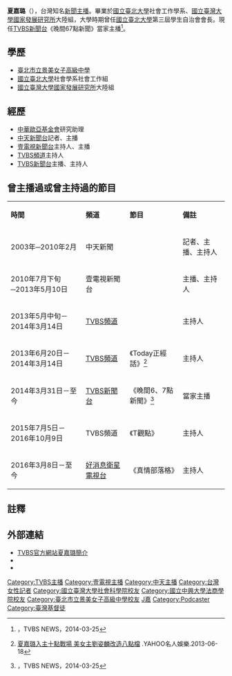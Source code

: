 {{主播資訊
| 主播頭銜 = [[TVBS新聞台|TVBS新聞台]]《晚間67點新聞》當家主播
| 主播姓名 = 夏嘉璐
| 主播英文名字 = Lulu Hsia
| 暱稱 = 
| 綽號 = 璐璐
| 主播照片檔案 = 
| 主播照片尺寸 = 
| 主播照片圖說 = 
| 主播出生年分 =
| 主播年齡     =
| 主播出生日期 = {{birth_date_and_age|1977|7|12|43}}
| 出生地 = {{TW}}
| 主播逝世年分 = 
| 主播逝世日期 = 
| 逝世地 = 
| 國籍 = {{ROC}}
| 籍貫 = 
| 最高學歷 =[[國立臺北大學|國立臺北大學]]社會學系社會工作組<BR>[[國立臺灣大學|國立臺灣大學]][[國立台灣大學社會科學院#國家發展研究所|國家發展研究所]]大陸組
| 婚姻狀況 = 已婚
| 配偶 = 姚源明
| 信仰宗教 = [[基督教|基督教]]
| 官方網站 = https://www.facebook.com/HsiaChiaLu/
| 備註 = 
|}}

'''夏嘉璐'''（{{bd|1977年|7月12日|5=Hsiachialu}}），台灣知名[[新聞主播|新聞主播]]。畢業於[[國立臺北大學|國立臺北大學]]社會工作學系、[[國立臺灣大學|國立臺灣大學]][[國立台灣大學社會科學院#國家發展研究所|國家發展研究所]]大陸組，大學時期曾任[[國立臺北大學|國立臺北大學]]第三屆學生自治會會長。現任[[TVBS新聞台|TVBS新聞台]]《晚間67點新聞》當家主播<ref>{{youtube| w0t2eDfAjuA |140331 TVBS 夏嘉璐晚間67點新聞}}，TVBS NEWS，2014-03-25</ref>。

==學歷==
*[[臺北市立景美女子高級中學|臺北市立景美女子高級中學]]
*[[國立臺北大學|國立臺北大學]]社會學系社會工作組
*[[國立臺灣大學|國立臺灣大學]][[國立台灣大學社會科學院#國家發展研究所|國家發展研究所]]大陸組

==經歷==
* [[中華歐亞基金會|中華歐亞基金會]]研究助理
*[[中天新聞台|中天新聞台]]記者、主播
*[[壹電視新聞台|壹電視新聞台]]主持人、主播
*[[TVBS_(頻道)|TVBS頻道]]主持人
*[[TVBS新聞台|TVBS新聞台]]主播、主持人

==曾主播過或曾主持過的節目==
{|class="wikitable"
|- style="background:snow; color:black" align=center
|'''時間'''||'''頻道'''||'''節目'''||'''備註'''
|-
| 2003年─2010年2月||中天新聞||||記者、主播、主持人
|-
| 2010年7月下旬─2013年5月10日||壹電視新聞台||||主播、主持人
|-
| 2013年5月中旬－2014年3月14日||[[TVBS_(頻道)|TVBS頻道]]||||主持人
|-
| 2013年6月20日－2014年3月14日||[[TVBS_(頻道)|TVBS頻道]]||《Today正經話》<ref>[http://tw.omg.yahoo.com/news/%E5%A4%8F%E5%98%89%E7%92%90%E5%85%A5%E4%B8%BB%E5%8D%81%E9%BB%9E%E6%88%B0%E5%A0%B4-%E7%BE%8E%E5%A5%B3%E4%B8%BB%E5%8A%89%E5%A7%BF%E9%BA%9F%E6%94%B9%E9%80%A0%E5%85%AB%E9%BB%9E%E6%AA%94-132049251.html 夏嘉璐入主十點戰場  美女主劉姿麟改造八點檔] {{Wayback|url=http://tw.omg.yahoo.com/news/%E5%A4%8F%E5%98%89%E7%92%90%E5%85%A5%E4%B8%BB%E5%8D%81%E9%BB%9E%E6%88%B0%E5%A0%B4-%E7%BE%8E%E5%A5%B3%E4%B8%BB%E5%8A%89%E5%A7%BF%E9%BA%9F%E6%94%B9%E9%80%A0%E5%85%AB%E9%BB%9E%E6%AA%94-132049251.html |date=20130928111645 }}.YAHOO名人娛樂.2013-06-18</ref> ||主持人
|-
| 2014年3月31日－至今||[[TVBS新聞台|TVBS新聞台]]||《晚間6、7點新聞》<ref>{{youtube| w0t2eDfAjuA |TVBS 夏嘉璐67點晚間新聞 0331鎖定CH55}}，TVBS NEWS，2014-03-25</ref>||當家主播
|-
| 2015年7月5日－2016年10月9日||TVBS頻道||《T觀點》||主持人
|-
| 2016年3月8日－至今||[[好消息衛星電視台|好消息衛星電視台]]||《真情部落格》||主持人
|}

==註釋==
{{reflist|2}}

== 外部連結 ==
*[http://www.tvbs.com.tw/anchor/chia-chia-lu TVBS官方網站夏嘉璐簡介] {{Wayback|url=http://www.tvbs.com.tw/anchor/chia-chia-lu |date=20180811221634 }}
*{{facebook|HsiaChiaLu}}
*{{instagram|lulu_hsia|夏嘉璐}}

[[Category:TVBS主播|Category:TVBS主播]]
[[Category:壹電視主播|Category:壹電視主播]]
[[Category:中天主播|Category:中天主播]]
[[Category:台灣女性記者|Category:台灣女性記者]]
[[Category:國立臺灣大學社會科學院校友|Category:國立臺灣大學社會科學院校友]]
[[Category:國立中興大學法商學院校友|Category:國立中興大學法商學院校友]]
[[Category:臺北市立景美女子高級中學校友|Category:臺北市立景美女子高級中學校友]]
[[Category:夏姓|J嘉]]
[[Category:Podcaster|Category:Podcaster]]
[[Category:臺灣基督徒|Category:臺灣基督徒]]